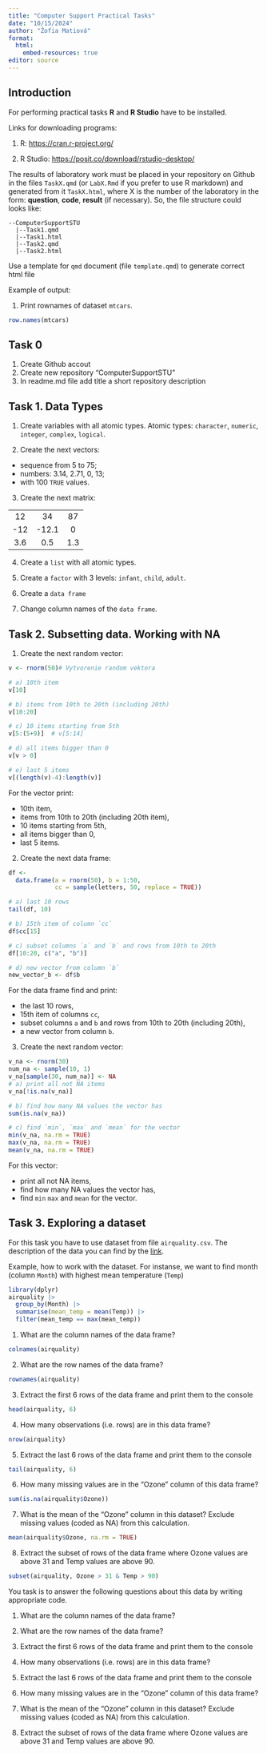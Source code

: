 ---
title: "Computer Support Practical Tasks"
date: "10/15/2024"
author: "Žofia Matiová"
format:
  html:
    embed-resources: true
editor: source
---

## Introduction

For performing practical tasks **R** and **R Studio** have to be installed.

Links for downloading programs: 

1. R: <https://cran.r-project.org/>

2. R Studio: <https://posit.co/download/rstudio-desktop/>

The results of laboratory work must be placed in your repository on Github in the files `TaskX.qmd` (or `LabX.Rmd` if you prefer to use R markdown) and generated from it `TaskX.html`, where X is the number of the laboratory in the form: **question**, **code**, **result** (if necessary). So, the file structure could looks like:

```
--ComputerSupportSTU
  |--Task1.qmd
  |--Task1.html
  |--Task2.qmd
  |--Task2.html
```
Use a template for `qmd` document (file `template.qmd`) to generate correct html file

Example of output:

1.  Print rownames of dataset `mtcars`.

```{r}
row.names(mtcars)
```

## Task 0

1.  Create Github accout
2.  Create new repository "ComputerSupportSTU"
3.  In readme.md file add title a short repository description

## Task 1. Data Types

1. Create variables with all atomic types. Atomic types: `character`, `numeric`, `integer`, `complex`, `logical`.

2. Create the next vectors:
  * sequence from 5 to 75;
  * numbers: 3.14, 2.71, 0, 13;
  * with 100 `TRUE` values.

3. Create the next matrix:

|  |   |  |
|:---:|:-----:|:---:|
| 12  | 34    | 87  |
| -12 | -12.1 | 0   |
| 3.6 | 0.5   | 1.3 |

4. Create a `list` with all atomic types.

5. Create a `factor` with 3 levels: `infant`, `child`, `adult`.

6. Create a `data frame`

7. Change column names of the `data frame`.


## Task 2. Subsetting data. Working with NA

1. Create the next random vector:

```{r message=FALSE}
v <- rnorm(50)# Vytvorenie random vektora

# a) 10th item
v[10]

# b) items from 10th to 20th (including 20th)
v[10:20]

# c) 10 items starting from 5th
v[5:(5+9)]  # v[5:14]

# d) all items bigger than 0
v[v > 0]

# e) last 5 items
v[(length(v)-4):length(v)]

```

For the vector print:

- 10th item,
- items from 10th to 20th (including 20th item),
- 10 items starting from 5th,
- all items bigger than 0,
- last 5 items.

2. Create the next data frame:

```{r message=FALSE}
df <- 
  data.frame(a = rnorm(50), b = 1:50, 
             cc = sample(letters, 50, replace = TRUE))

# a) last 10 rows
tail(df, 10)

# b) 15th item of column `cc`
df$cc[15]

# c) subset columns `a` and `b` and rows from 10th to 20th
df[10:20, c("a", "b")]

# d) new vector from column `b`
new_vector_b <- df$b

```

For the data frame find and print:

- the last 10 rows,
- 15th item of columns `cc`,
- subset columns `a` and `b` and rows from 10th to 20th (including 20th),
- a new vector from column `b`.

3. Create the next random vector:

```{r}
v_na <- rnorm(30)
num_na <- sample(10, 1)
v_na[sample(30, num_na)] <- NA
# a) print all not NA items
v_na[!is.na(v_na)]

# b) find how many NA values the vector has
sum(is.na(v_na))

# c) find `min`, `max` and `mean` for the vector
min(v_na, na.rm = TRUE)
max(v_na, na.rm = TRUE)
mean(v_na, na.rm = TRUE)
```

For this vector:

- print all not NA items,
- find how many NA values the vector has,
- find `min` `max` and `mean` for the vector.

## Task 3. Exploring a dataset

For this task you have to use dataset from file `airquality.csv`. The description of the data you can find by the [link](https://www.rdocumentation.org/packages/datasets/versions/3.6.2/topics/airquality).

Example, how to work with the dataset. For instanse, we want to find month (column `Month`) with highest mean temperature (`Temp`)

```{r message=FALSE}
library(dplyr)
airquality |> 
  group_by(Month) |> 
  summarise(mean_temp = mean(Temp)) |> 
  filter(mean_temp == max(mean_temp))
```
1. What are the column names of the data frame?

```{r}
colnames(airquality)
```

2. What are the row names of the data frame?

```{r}
rownames(airquality)
```

3. Extract the first 6 rows of the data frame and print them to the console

```{r}
head(airquality, 6)
```

4. How many observations (i.e. rows) are in this data frame?

```{r}
nrow(airquality)
```

5. Extract the last 6 rows of the data frame and print them to the console

```{r}
tail(airquality, 6)
```

6. How many missing values are in the "Ozone" column of this data frame?

```{r}
sum(is.na(airquality$Ozone))
```
7. What is the mean of the "Ozone" column in this dataset? Exclude missing values (coded as NA) from this calculation.

```{r}
mean(airquality$Ozone, na.rm = TRUE)
```

8. Extract the subset of rows of the data frame where Ozone values are above 31 and Temp values are above 90.

```{r}
subset(airquality, Ozone > 31 & Temp > 90)
```

You task is to answer the following questions about this data by writing appropriate code.

1. What are the column names of the data frame?

2. What are the row names of the data frame?

3. Extract the first 6 rows of the data frame and print them to the console

4. How many observations (i.e. rows) are in this data frame?

5. Extract the last 6 rows of the data frame and print them to the console

6. How many missing values are in the "Ozone" column of this data frame?

7. What is the mean of the "Ozone" column in this dataset? Exclude missing values (coded as NA) from this calculation.

8. Extract the subset of rows of the data frame where Ozone values are above 31 and Temp values are above 90.

